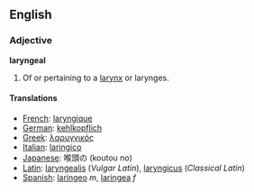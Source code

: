 ==English==

===Adjective===
'''laryngeal'''

#Of or pertaining to a [[larynx]] or larynges.

====Translations====
*[[French]]: [[laryngique]]
*[[German]]: [[kehlkopflich]]
*[[Greek]]: [[λαρυγγικός]]
*[[Italian]]: [[laringico]]
*[[Japanese]]: 喉頭の (koutou no)
*[[Latin]]: [[laryngealis]] (''Vulgar Latin''), [[laryngicus]] (''Classical Latin'')
*[[Spanish]]: [[laringeo]] ''m'', [[laringea]] ''f''